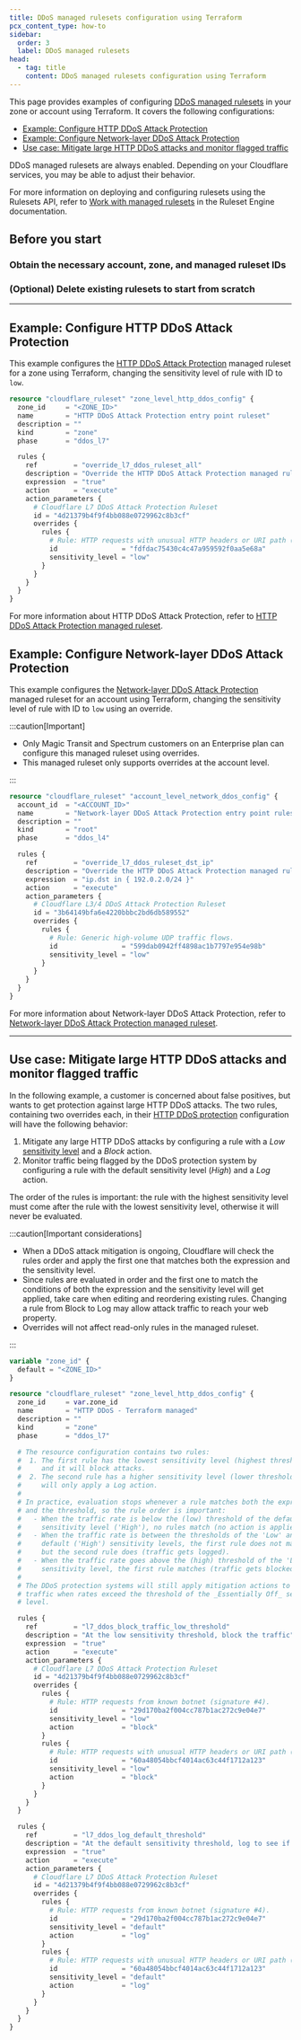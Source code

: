 ```yaml
---
title: DDoS managed rulesets configuration using Terraform
pcx_content_type: how-to
sidebar:
  order: 3
  label: DDoS managed rulesets
head:
  - tag: title
    content: DDoS managed rulesets configuration using Terraform
---
```



This page provides examples of configuring [DDoS managed rulesets](/ddos-protection/managed-rulesets/) in your zone or account using Terraform. It covers the following configurations:

- [Example: Configure HTTP DDoS Attack Protection](#example-configure-http-ddos-attack-protection)
- [Example: Configure Network-layer DDoS Attack Protection](#example-configure-network-layer-ddos-attack-protection)
- [Use case: Mitigate large HTTP DDoS attacks and monitor flagged traffic](#use-case-mitigate-large-http-ddos-attacks-and-monitor-flagged-traffic)

DDoS managed rulesets are always enabled. Depending on your Cloudflare services, you may be able to adjust their behavior.

For more information on deploying and configuring rulesets using the Rulesets API, refer to [Work with managed rulesets](/ruleset-engine/managed-rulesets/) in the Ruleset Engine documentation.

## Before you start

### Obtain the necessary account, zone, and managed ruleset IDs

<Render file="find-ids-managed-rulesets" />

### (Optional) Delete existing rulesets to start from scratch

<Render file="import-delete-existing-rulesets" />

---

## Example: Configure HTTP DDoS Attack Protection

This example configures the [HTTP DDoS Attack Protection](/ddos-protection/managed-rulesets/http/) managed ruleset for a zone using Terraform, changing the sensitivity level of rule with ID <RuleID id="fdfdac75430c4c47a959592f0aa5e68a" /> to `low`.

<Render file="v4-code-snippets" />

```tf
resource "cloudflare_ruleset" "zone_level_http_ddos_config" {
  zone_id     = "<ZONE_ID>"
  name        = "HTTP DDoS Attack Protection entry point ruleset"
  description = ""
  kind        = "zone"
  phase       = "ddos_l7"

  rules {
    ref         = "override_l7_ddos_ruleset_all"
    description = "Override the HTTP DDoS Attack Protection managed ruleset"
    expression  = "true"
    action      = "execute"
    action_parameters {
      # Cloudflare L7 DDoS Attack Protection Ruleset
      id = "4d21379b4f9f4bb088e0729962c8b3cf"
      overrides {
        rules {
          # Rule: HTTP requests with unusual HTTP headers or URI path (signature #11).
          id                = "fdfdac75430c4c47a959592f0aa5e68a"
          sensitivity_level = "low"
        }
      }
    }
  }
}
```

For more information about HTTP DDoS Attack Protection, refer to [HTTP DDoS Attack Protection managed ruleset](/ddos-protection/managed-rulesets/http/).

## Example: Configure Network-layer DDoS Attack Protection

This example configures the [Network-layer DDoS Attack Protection](/ddos-protection/managed-rulesets/network/) managed ruleset for an account using Terraform, changing the sensitivity level of rule with ID <RuleID id="599dab0942ff4898ac1b7797e954e98b" /> to `low` using an override.

:::caution[Important]

- Only Magic Transit and Spectrum customers on an Enterprise plan can configure this managed ruleset using overrides.
- This managed ruleset only supports overrides at the account level.

:::

<Render file="v4-code-snippets" />

```tf
resource "cloudflare_ruleset" "account_level_network_ddos_config" {
  account_id  = "<ACCOUNT_ID>"
  name        = "Network-layer DDoS Attack Protection entry point ruleset"
  description = ""
  kind        = "root"
  phase       = "ddos_l4"

  rules {
    ref         = "override_l7_ddos_ruleset_dst_ip"
    description = "Override the HTTP DDoS Attack Protection managed ruleset"
    expression  = "ip.dst in { 192.0.2.0/24 }"
    action      = "execute"
    action_parameters {
      # Cloudflare L3/4 DDoS Attack Protection Ruleset
      id = "3b64149bfa6e4220bbbc2bd6db589552"
      overrides {
        rules {
          # Rule: Generic high-volume UDP traffic flows.
          id                = "599dab0942ff4898ac1b7797e954e98b"
          sensitivity_level = "low"
        }
      }
    }
  }
}
```

For more information about Network-layer DDoS Attack Protection, refer to [Network-layer DDoS Attack Protection managed ruleset](/ddos-protection/managed-rulesets/network/).

---

## Use case: Mitigate large HTTP DDoS attacks and monitor flagged traffic

In the following example, a customer is concerned about false positives, but wants to get protection against large HTTP DDoS attacks. The two rules, containing two overrides each, in their [HTTP DDoS protection](/ddos-protection/managed-rulesets/http/) configuration will have the following behavior:

1. Mitigate any large HTTP DDoS attacks by configuring a rule with a _Low_ [sensitivity level](/ddos-protection/managed-rulesets/http/override-parameters/#sensitivity-level) and a _Block_ action.
2. Monitor traffic being flagged by the DDoS protection system by configuring a rule with the default sensitivity level (_High_) and a _Log_ action.

The order of the rules is important: the rule with the highest sensitivity level must come after the rule with the lowest sensitivity level, otherwise it will never be evaluated.

:::caution[Important considerations]

- When a DDoS attack mitigation is ongoing, Cloudflare will check the rules order and apply the first one that matches both the expression and the sensitivity level.
- Since rules are evaluated in order and the first one to match the conditions of both the expression and the sensitivity level will get applied, take care when editing and reordering existing rules. Changing a rule from Block to Log may allow attack traffic to reach your web property.
- Overrides will not affect read-only rules in the managed ruleset.

:::

<Render file="v4-code-snippets" />

```tf
variable "zone_id" {
  default = "<ZONE_ID>"
}

resource "cloudflare_ruleset" "zone_level_http_ddos_config" {
  zone_id     = var.zone_id
  name        = "HTTP DDoS - Terraform managed"
  description = ""
  kind        = "zone"
  phase       = "ddos_l7"

  # The resource configuration contains two rules:
  #  1. The first rule has the lowest sensitivity level (highest threshold)
  #     and it will block attacks.
  #  2. The second rule has a higher sensitivity level (lower threshold) and
  #     will only apply a Log action.
  #
  # In practice, evaluation stops whenever a rule matches both the expression
  # and the threshold, so the rule order is important:
  #   - When the traffic rate is below the (low) threshold of the default
  #     sensitivity level ('High'), no rules match (no action is applied).
  #   - When the traffic rate is between the thresholds of the 'Low' and
  #     default ('High') sensitivity levels, the first rule does not match,
  #     but the second rule does (traffic gets logged).
  #   - When the traffic rate goes above the (high) threshold of the 'Low'
  #     sensitivity level, the first rule matches (traffic gets blocked).
  #
  # The DDoS protection systems will still apply mitigation actions to incoming
  # traffic when rates exceed the threshold of the _Essentially Off_ sensitivity
  # level.

  rules {
    ref         = "l7_ddos_block_traffic_low_threshold"
    description = "At the low sensitivity threshold, block the traffic"
    expression  = "true"
    action      = "execute"
    action_parameters {
      # Cloudflare L7 DDoS Attack Protection Ruleset
      id = "4d21379b4f9f4bb088e0729962c8b3cf"
      overrides {
        rules {
          # Rule: HTTP requests from known botnet (signature #4).
          id                = "29d170ba2f004cc787b1ac272c9e04e7"
          sensitivity_level = "low"
          action            = "block"
        }
        rules {
          # Rule: HTTP requests with unusual HTTP headers or URI path (signature #16).
          id                = "60a48054bbcf4014ac63c44f1712a123"
          sensitivity_level = "low"
          action            = "block"
        }
      }
    }
  }

  rules {
    ref         = "l7_ddos_log_default_threshold"
    description = "At the default sensitivity threshold, log to see if any legitimate traffic gets caught"
    expression  = "true"
    action      = "execute"
    action_parameters {
      # Cloudflare L7 DDoS Attack Protection Ruleset
      id = "4d21379b4f9f4bb088e0729962c8b3cf"
      overrides {
        rules {
          # Rule: HTTP requests from known botnet (signature #4).
          id                = "29d170ba2f004cc787b1ac272c9e04e7"
          sensitivity_level = "default"
          action            = "log"
        }
        rules {
          # Rule: HTTP requests with unusual HTTP headers or URI path (signature #16).
          id                = "60a48054bbcf4014ac63c44f1712a123"
          sensitivity_level = "default"
          action            = "log"
        }
      }
    }
  }
}
```
